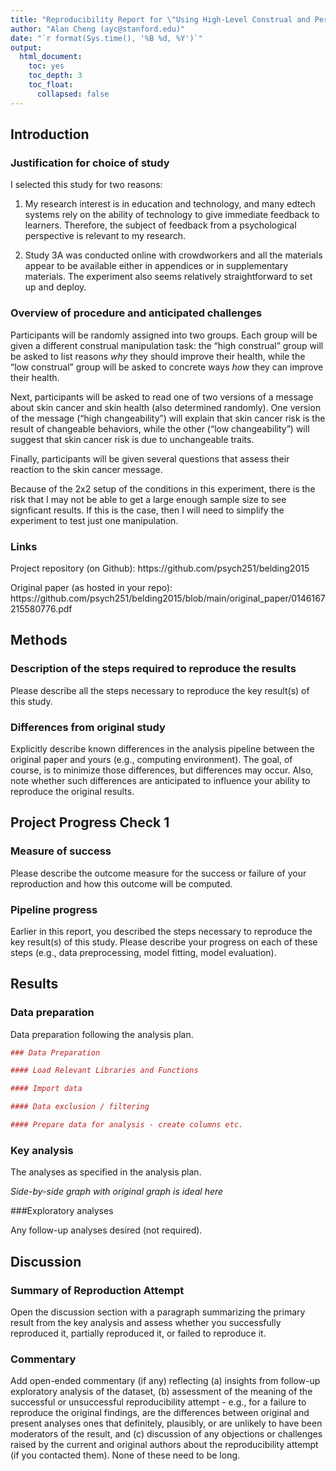 ```yaml
---
title: "Reproducibility Report for \"Using High-Level Construal and Perceptions of Changeability to Promote Self-Change Over Self-Protection Motives in Response to Negative Feedback\" by Jennifer N. Belding, Karen Z. Naufel, and Kentaro Fujita (2015, Personality and Social Bulletin)"
author: "Alan Cheng (ayc@stanford.edu)"
date: "`r format(Sys.time(), '%B %d, %Y')`"
output:
  html_document:
    toc: yes
    toc_depth: 3
    toc_float:
      collapsed: false
---
```


<!-- Reproducibility reports should all use this template to standardize reporting across projects. These reports will be public supplementary materials that accompany the summary report(s) of the aggregate results. -->

## Introduction

<!-- [No abstract is needed.]  Each reproducibility project will have a straightforward, no frills report of the study and reproducibility results. These reports will be publicly available as supplementary material for the aggregate report(s) of the project as a whole.  Also, to maximize project integrity, the intro and methods will be written and critiqued in advance of your attempt to reproduce the results. Introductions can be just 1-2 paragraphs clarifying the main idea of the original study, the target finding for your reproducibility attempt, and any other essential information.  It will NOT have a literature review -- that is in the original publication. You can write both the introduction and the methods in past tense.  -->

<!-- **Clarify key analysis of interest here**  You can also pre-specify additional analyses you plan to do. -->

### Justification for choice of study

I selected this study for two reasons:

1. My research interest is in education and technology, and many edtech systems rely on the ability of technology to give immediate feedback to learners. Therefore, the subject of feedback from a psychological perspective is relevant to my research.

2. Study 3A was conducted online with crowdworkers and all the materials appear to be available either in appendices or in supplementary materials. The experiment also seems relatively straightforward to set up and deploy.

### Overview of procedure and anticipated challenges

Participants will be randomly assigned into two groups. Each group will be given a different construal manipulation task: the "high construal" group will be asked to list reasons *why* they should improve their health, while the "low construal" group will be asked to concrete ways *how* they can improve their health. 

Next, participants will be asked to read one of two versions of a message about skin cancer and skin health (also determined randomly). One version of the message ("high changeability") will explain that skin cancer risk is the result of changeable behaviors, while the other ("low changeability") will suggest that skin cancer risk is due to unchangeable traits.

Finally, participants will be given several questions that assess their reaction to the skin cancer message.

Because of the 2x2 setup of the conditions in this experiment, there is the risk that I may not be able to get a large enough sample size to see signficant results. If this is the case, then I will need to simplify the experiment to test just one manipulation.

### Links

Project repository (on Github): https://github.com/psych251/belding2015

Original paper (as hosted in your repo): https://github.com/psych251/belding2015/blob/main/original_paper/0146167215580776.pdf

## Methods

### Description of the steps required to reproduce the results

Please describe all the steps necessary to reproduce the key result(s) of this study. 

### Differences from original study

Explicitly describe known differences in the analysis pipeline between the original paper and yours (e.g., computing environment). The goal, of course, is to minimize those differences, but differences may occur. Also, note whether such differences are anticipated to influence your ability to reproduce the original results.

## Project Progress Check 1

### Measure of success

Please describe the outcome measure for the success or failure of your reproduction and how this outcome will be computed.


### Pipeline progress

Earlier in this report, you described the steps necessary to reproduce the key result(s) of this study. Please describe your progress on each of these steps (e.g., data preprocessing, model fitting, model evaluation).


## Results

### Data preparation

Data preparation following the analysis plan.
	
```r
### Data Preparation

#### Load Relevant Libraries and Functions

#### Import data

#### Data exclusion / filtering

#### Prepare data for analysis - create columns etc.
```

### Key analysis

The analyses as specified in the analysis plan.  

*Side-by-side graph with original graph is ideal here*

###Exploratory analyses

Any follow-up analyses desired (not required).  

## Discussion

### Summary of Reproduction Attempt

Open the discussion section with a paragraph summarizing the primary result from the key analysis and assess whether you successfully reproduced it, partially reproduced it, or failed to reproduce it.  

### Commentary

Add open-ended commentary (if any) reflecting (a) insights from follow-up exploratory analysis of the dataset, (b) assessment of the meaning of the successful or unsuccessful reproducibility attempt - e.g., for a failure to reproduce the original findings, are the differences between original and present analyses ones that definitely, plausibly, or are unlikely to have been moderators of the result, and (c) discussion of any objections or challenges raised by the current and original authors about the reproducibility attempt (if you contacted them).  None of these need to be long.
